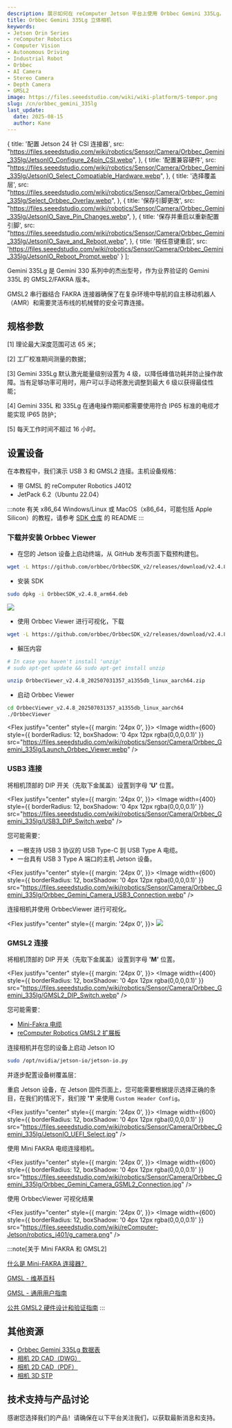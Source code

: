 ```yaml
---
description: 展示如何在 reComputer Jetson 平台上使用 Orbbec Gemini 335Lg。
title: Orbbec Gemini 335Lg 立体相机
keywords:
- Jetson Orin Series
- reComputer Robotics
- Computer Vision
- Autonomous Driving
- Industrial Robot
- Orbbec
- AI Camera
- Stereo Camera
- Depth Camera
- GMSL2
image: https://files.seeedstudio.com/wiki/wiki-platform/S-tempor.png
slug: /cn/orbbec_gemini_335lg
last_update:
  date: 2025-08-15
  author: Kane
---
```





  {
    title: '配置 Jetson 24 针 CSI 连接器',
    src: "https://files.seeedstudio.com/wiki/robotics/Sensor/Camera/Orbbec_Gemini_335lg/JetsonIO_Configure_24pin_CSI.webp",
  },
  {
    title: '配置兼容硬件',
    src: "https://files.seeedstudio.com/wiki/robotics/Sensor/Camera/Orbbec_Gemini_335lg/JetsonIO_Select_Compatiable_Hardware.webp",
  },
  {
    title: '选择覆盖层',
    src: "https://files.seeedstudio.com/wiki/robotics/Sensor/Camera/Orbbec_Gemini_335lg/Select_Orbbec_Overlay.webp",
  },
  {
    title: '保存引脚更改',
    src: "https://files.seeedstudio.com/wiki/robotics/Sensor/Camera/Orbbec_Gemini_335lg/JetsonIO_Save_Pin_Changes.webp",
  },
  {
    title: '保存并重启以重新配置引脚',
    src: "https://files.seeedstudio.com/wiki/robotics/Sensor/Camera/Orbbec_Gemini_335lg/JetsonIO_Save_and_Reboot.webp",
  },
  {
    title: '按任意键重启',
    src: 'https://files.seeedstudio.com/wiki/robotics/Sensor/Camera/Orbbec_Gemini_335lg/JetsonIO_Reboot_Prompt.webp'
  }
];

<!--Product Banner: TODO Add the linkUrl to the bazzar product-->

<ProductBanner
  imageUrl="https://files.seeedstudio.com/wiki/robotics/Sensor/Camera/Orbbec_Gemini_335lg/Orbbec_Gemini-335Lg_Front.webp" 
  linkUrl=""
  lang="zh"
/>

Gemini 335Lg 是 Gemini 330 系列中的杰出型号，作为业界验证的 Gemini 335L 的 GMSL2/FAKRA 版本。

GMSL2 串行器结合 FAKRA 连接器确保了在复杂环境中导航的自主移动机器人（AMR）和需要灵活布线的机械臂的安全可靠连接。

## 规格参数

<Orbbec335LgTable lang="zh" />

<p>[1] 理论最大深度范围可达 65 米；</p>
<p>[2] 工厂校准期间测量的数据；</p>
<p>[3] Gemini 335Lg 默认激光能量级别设置为 4 级，以降低峰值功耗并防止操作故障。当有足够功率可用时，用户可以手动将激光调整到最大 6 级以获得最佳性能；</p>
<p>[4] Gemini 335L 和 335Lg 在通电操作期间都需要使用符合 IP65 标准的电缆才能实现 IP65 防护；</p>
<p>[5] 每天工作时间不超过 16 小时。</p>


## 设置设备

在本教程中，我们演示 USB 3 和 GMSL2 连接。主机设备规格：

+ 带 GMSL 的 reComputer Robotics J4012
+ JetPack 6.2（Ubuntu 22.04）

:::note
有关 x86_64 Windows/Linux 或 MacOS（x86_64，可能包括 Apple Silicon）的教程，请参考 [SDK 仓库](https://github.com/orbbec/OrbbecSDK_v2) 的 README
:::

### 下载并安装 Orbbec Viewer

+ 在您的 Jetson 设备上启动终端，从 GitHub 发布页面下载预构建包。

``` sh
wget -L https://github.com/orbbec/OrbbecSDK_v2/releases/download/v2.4.8/OrbbecSDK_v2.4.8_arm64.deb
```

+ 安装 SDK

``` sh
sudo dpkg -i OrbbecSDK_v2.4.8_arm64.deb
```

<Flex justify="center">
  <Image width={600} src="https://files.seeedstudio.com/wiki/robotics/Sensor/Camera/Orbbec_Gemini_335lg/Install_Orbbec_SDK.webp" />
</Flex>

+ 使用 Orbbec Viewer 进行可视化，下载

``` sh
wget -L https://github.com/orbbec/OrbbecSDK_v2/releases/download/v2.4.8/OrbbecViewer_v2.4.8_202507031357_a1355db_linux_aarch64.zip
```

+ 解压内容

``` sh
# In case you haven't install 'unzip'
# sudo apt-get update && sudo apt-get install unzip

unzip OrbbecViewer_v2.4.8_202507031357_a1355db_linux_aarch64.zip
```

+ 启动 Orbbec Viewer

``` sh
cd OrbbecViewer_v2.4.8_202507031357_a1355db_linux_aarch64
./OrbbecViewer
```

<Flex justify="center" style={{ 
  margin: '24px 0',
}}>
  <Image width={600} style={{
      borderRadius: 12,
      boxShadow: '0 4px 12px rgba(0,0,0,0.1)'
  }} 
  src="https://files.seeedstudio.com/wiki/robotics/Sensor/Camera/Orbbec_Gemini_335lg/Launch_Orbbec_Viewer.webp" />
</Flex>

### USB3 连接

将相机顶部的 DIP 开关（先取下金属盖）设置到字母 **'U'** 位置。

<Flex justify="center" style={{ 
  margin: '24px 0',
}}>
  <Image width={400} style={{
      borderRadius: 12,
      boxShadow: '0 4px 12px rgba(0,0,0,0.1)'
  }} 
  src="https://files.seeedstudio.com/wiki/robotics/Sensor/Camera/Orbbec_Gemini_335lg/USB3_DIP_Switch.webp" />
</Flex>

您可能需要：

+ 一根支持 USB 3 协议的 USB Type-C 到 USB Type A 电缆。
+ 一台具有 USB 3 Type A 端口的主机 Jetson 设备。

<Flex justify="center" style={{ 
  margin: '24px 0',
}}>
  <Image width={600} style={{
      borderRadius: 12,
      boxShadow: '0 4px 12px rgba(0,0,0,0.1)'
  }} 
  src="https://files.seeedstudio.com/wiki/robotics/Sensor/Camera/Orbbec_Gemini_335lg/Orbbec_Gemini_Camera_USB3_Connection.webp" />
</Flex>

连接相机并使用 OrbbecViewer 进行可视化。

<Flex justify="center" style={{ 
  margin: '24px 0',
}}>
  <Image width={600}
  src="https://files.seeedstudio.com/wiki/robotics/Sensor/Camera/Orbbec_Gemini_335lg/OrbbecViewer_Visualization.webp" />
</Flex>

### GMSL2 连接

将相机顶部的 DIP 开关（先取下金属盖）设置到字母 **'M'** 位置。

<Flex justify="center" style={{ 
  margin: '24px 0',
}}>
  <Image width={400} style={{
      borderRadius: 12,
      boxShadow: '0 4px 12px rgba(0,0,0,0.1)'
  }} 
  src="https://files.seeedstudio.com/wiki/robotics/Sensor/Camera/Orbbec_Gemini_335lg/GMSL2_DIP_Switch.webp" />
</Flex>

您可能需要：

+ [Mini-Fakra 电缆](https://www.seeedstudio.com/Mini-fakra-Coaxial-Cable-4-in-1-0-5m-Female-to-Female-p-6484.html)
+ [reComputer Robotics GMSL2 扩展板](https://www.seeedstudio.com/reComputer-Robotics-GMSL-board-p-6511.html)

连接相机并在您的设备上启动 Jetson IO

``` sh
sudo /opt/nvidia/jetson-io/jetson-io.py
```

并逐步配置设备树覆盖层：

<JetsonIOStepper steps={steps}  lang="zh"/>


重启 Jetson 设备，在 Jetson 固件页面上，您可能需要根据提示选择正确的条目，在我们的情况下，我们按 **'1'** 来使用 `Custom Header Config`。

<Flex justify="center" style={{ 
  margin: '24px 0',
}}>
  <Image width={600} style={{
      borderRadius: 12,
      boxShadow: '0 4px 12px rgba(0,0,0,0.1)'
  }} 
  src="https://files.seeedstudio.com/wiki/robotics/Sensor/Camera/Orbbec_Gemini_335lg/JetsonIO_UEFI_Select.jpg" />
</Flex>

使用 Mini FAKRA 电缆连接相机。

<Flex justify="center" style={{ 
  margin: '24px 0',
}}>
  <Image width={600} style={{
      borderRadius: 12,
      boxShadow: '0 4px 12px rgba(0,0,0,0.1)'
  }} 
  src="https://files.seeedstudio.com/wiki/robotics/Sensor/Camera/Orbbec_Gemini_335lg/Orbbec_Gemini_Camera_GSML2_Connection.jpg" />
</Flex>

使用 OrbbecViewer 可视化结果

<Flex justify="center" style={{ 
  margin: '24px 0',
}}>
  <Image width={600} style={{
      borderRadius: 12,
      boxShadow: '0 4px 12px rgba(0,0,0,0.1)'
  }} 
  src="https://files.seeedstudio.com/wiki/reComputer-Jetson/robotics_j401/g_camera.png" />
</Flex>


:::note[关于 Mini FAKRA 和 GMSL2]

[什么是 Mini-FAKRA 连接器？](https://connectorsupplier.com/what-are-mini-fakra-connectors/)

[GMSL - 维基百科](https://en.wikipedia.org/wiki/Gigabit_Multimedia_Serial_Link)

[GMSL - 通用用户指南](https://www.analog.com/media/en/technical-documentation/user-guides/gmsl2-general-user-guide.pdf)

[公共 GMSL2 硬件设计和验证指南](https://www.analog.com/media/en/technical-documentation/user-guides/public-gmsl2-hardware-design-and-validation-guide.pdf)
:::


## 其他资源


+ [Orbbec Gemini 335Lg 数据表](https://files.seeedstudio.com/wiki/robotics/Sensor/Camera/Orbbec_Gemini_335lg/datasheet/Gemini-335Lg-Datasheet-V1.0-241022.pdf)
+ [相机 2D CAD（DWG）](https://files.seeedstudio.com/wiki/robotics/Sensor/Camera/Orbbec_Gemini_335lg/CAD/Gemini_335Lg_V1.0_20240822.dwg)
+ [相机 2D CAD（PDF）](https://files.seeedstudio.com/wiki/robotics/Sensor/Camera/Orbbec_Gemini_335lg/CAD/Gemini_335Lg_V1.0_20240822.pdf)
+ [相机 3D STP](https://files.seeedstudio.com/wiki/robotics/Sensor/Camera/Orbbec_Gemini_335lg/STP/Gemini_335Lg_Asm_with_FOV_20240826.stp)


## 技术支持与产品讨论

感谢您选择我们的产品！请确保在以下平台关注我们，以获取最新消息和支持。

<RoboticsFooter lang="zh" />
